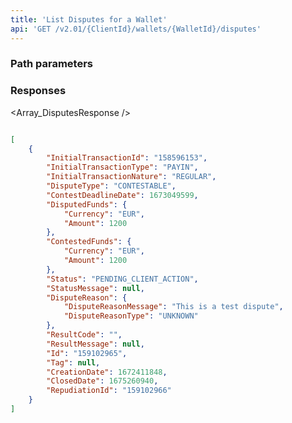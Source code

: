 ```yaml
---
title: 'List Disputes for a Wallet'  
api: 'GET /v2.01/{ClientId}/wallets/{WalletId}/disputes'  
---
```




### Path parameters  

<WalletId />  

### Responses  

<AccordionGroup><Accordion title="200">  

<Array_DisputesResponse /></Accordion></AccordionGroup>  

<ResponseExample>  

```json 200  

[
    {
        "InitialTransactionId": "158596153",
        "InitialTransactionType": "PAYIN",
        "InitialTransactionNature": "REGULAR",
        "DisputeType": "CONTESTABLE",
        "ContestDeadlineDate": 1673049599,
        "DisputedFunds": {
            "Currency": "EUR",
            "Amount": 1200
        },
        "ContestedFunds": {
            "Currency": "EUR",
            "Amount": 1200
        },
        "Status": "PENDING_CLIENT_ACTION",
        "StatusMessage": null,
        "DisputeReason": {
            "DisputeReasonMessage": "This is a test dispute",
            "DisputeReasonType": "UNKNOWN"
        },
        "ResultCode": "",
        "ResultMessage": null,
        "Id": "159102965",
        "Tag": null,
        "CreationDate": 1672411848,
        "ClosedDate": 1675260940,
        "RepudiationId": "159102966"
    }
]  

 ```  

</ResponseExample>  

<RequestExample>  
    <NodeListWalletDisputes />
    <RubyListDisputesWallet />
    <JavaListWalletDisputes />
    <ListWalletDisputesPython />
    <NetListWalletDisputes />
</RequestExample>